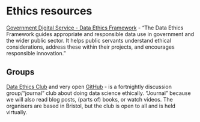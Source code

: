 # Ethics resources 

[Government Digital Service - Data Ethics Framework](https://www.gov.uk/government/publications/data-ethics-framework/data-ethics-framework-2020) - “The Data Ethics Framework guides appropriate and responsible data use in government and the wider public sector. It helps public servants understand ethical considerations, address these within their projects, and encourages responsible innovation.”


## Groups

[Data Ethics Club](https://dataethicsclub.com/) and very open [GitHub](https://github.com/very-good-science/data-ethics-club) - is a fortnightly discussion group/"journal" club about doing data science ethically. "Journal" because we will also read blog posts, (parts of) books, or watch videos. The organisers are based in Bristol, but the club is open to all and is held virtually.
